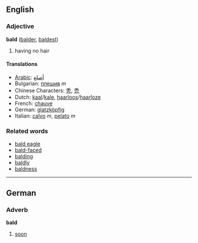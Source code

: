 ==English==

===Adjective===
'''bald''' ([[balder]], [[baldest]])

# having no hair

====Translations====
*[[Arabic]]: [[أصلع]]
*Bulgarian: [[плешив]] ''m''
*Chinese Characters: [[秃]], [[禿]]
*Dutch: [[kaal]]/[[kale]], [[haarloos]]/[[haarloze]]
*French: [[chauve]]
*German: [[glatzköpfig]]
*Italian: [[calvo]] ''m'', [[pelato]] ''m''

===Related words===

*[[bald eagle]]
*[[bald-faced]]
*[[balding]]
*[[baldly]]
*[[baldness]]


----

==German==

===Adverb===
'''bald'''

# [[soon]]